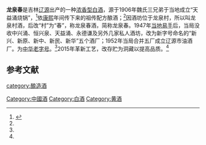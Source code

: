 {{Distinguish|龙泉酒}}
{{中国非物质文化遗产 
| 级别 = 省
|名称 = 龙泉春酒酿造技艺
|子项 = 
|图片 = 
|申报地区或单位 = [[辽源市|辽源市]]
|序号 = 5
|编号项目 = 
|登录时间 = 2015年
|备注 = 第三批省级非遗项目
|分类 = 传统技艺
|省区市 = 吉林省
}}
'''龙泉春'''是吉林[[辽源|辽源]]出产的一种[[浓香型白酒|浓香型白酒]]，源于1906年魏氏三兄弟于当地成立“天益涌烧锅”，<ref name=l0>{{cite web|url=http://china.takungpao.com/jilin/2016-09/3367396.html|title=百年龙泉酒：赢在品质 打造酒业金名片|language=Zh-hans|accessdate=2016年9月8日|archive-date=2016年11月17日|archive-url=https://web.archive.org/web/20161117073334/http://china.takungpao.com/jilin/2016-09/3367396.html|dead-url=no}}</ref>依[[康熙|康熙]]年间传下来的祖传配方酿酒；<ref name=l0/>因酒坊位于龙泉村，所以叫龙泉村酒，后改“村”为“春”，称龙泉春酒，简称龙泉春。1947年[[第二次国共内战|当地易手]]后，当局没收中兴涌、恒兴泉、天益涌、永德谦及另外几家私人酒坊，改为新字号命名的“新兴、新原、新中、新民、新华”五个酒厂；1952年当局合并五厂成立辽源市油酒厂。为[[中华老字号|中华老字号]]。<ref name=l0/>2015年革新工艺，改存贮为洞藏以提高品质。<ref name=l0/>

==参考文献==
{{reflist}}
{{饮料小作品}}
{{中華酒文化}}

[[category:酿造酒|category:酿造酒]]
[[Category:中國酒|Category:中國酒]]
[[Category:白酒|Category:白酒]]
[[Category:黄酒|Category:黄酒]]